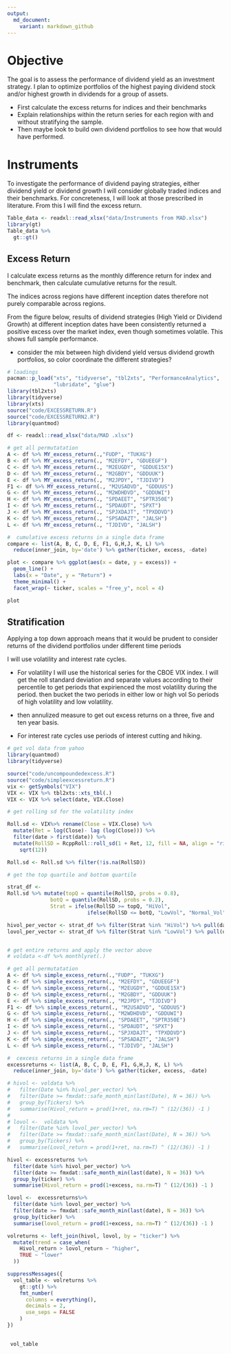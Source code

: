 ```yaml
---
output:
  md_document:
    variant: markdown_github
---
```


# Objective

The goal is to assess the performance of dividend yield as an investment strategy. I plan to optimize portfolios of the highest paying dividend stock and/or highest growth in dividends for a group of assets.

- First calculate the excess returns for indices and their benchmarks
- Explain relationships within the return series for each region with and without stratifying the sample. 
- Then maybe look to build own dividend portfolios to see how that would have performed.

# Instruments 

To investigate the performance of dividend paying strategies, either dividend yield or dividend growth I will consider globally traded indices and their benchmarks. For concreteness, I will look at those prescribed in literature. From this I will find the excess return. 

```r
Table_data <- readxl::read_xlsx("data/Instruments from MAD.xlsx")
library(gt)
Table_data %>%
  gt::gt()
```

##  Excess Return

I calculate excess returns as the monthly difference return for index and benchmark, then calculate cumulative returns for the result. 

The indices across regions have different inception dates therefore not purely comparable across regions. 

From the figure below, results of dividend strategies (High Yield or Dividend Growth) at different inception dates have been consistently returned  a positive excess over the market index, even though sometimes volatile.  This shows full sample performance. 

- consider the mix between high dividend yield versus dividend growth portfolios, so color coordinate the different strategies?

```r
# loadings 
pacman::p_load("xts", "tidyverse", "tbl2xts", "PerformanceAnalytics", 
               "lubridate", "glue")
library(tbl2xts)
library(tidyverse)
library(xts)
source("code/EXCESSRETURN.R")
source("code/EXCESSRETURN2.R")
library(quantmod)

df <- readxl::read_xlsx("data/MAD .xlsx") 

# get all permutatation 
A <- df %>% MY_excess_return(.,"FUDP", "TUKXG") 
B <- df %>% MY_excess_return(., "M2EFDY", "GDUEEGF") 
C <- df %>% MY_excess_return(., "M2EUGDY", "GDDUE15X") 
D <- df %>% MY_excess_return(., "M2GBDY", "GDDUUK") 
E <- df %>% MY_excess_return(., "M2JPDY", "TJDIVD") 
F1 <- df %>% MY_excess_return(., "M2USADVD", "GDDUUS") 
G <- df %>% MY_excess_return(., "M2WDHDVD", "GDDUWI") 
H <- df %>% MY_excess_return(., "SPDAEET", "SPTR350E") 
I <- df %>% MY_excess_return(., "SPDAUDT", "SPXT") 
J <- df %>% MY_excess_return(., "SPJXDAJT", "TPXDDVD") 
K <- df %>% MY_excess_return(., "SPSADAZT", "JALSH") 
L <- df %>% MY_excess_return(., "TJDIVD", "JALSH")

#  cumulative excess returns in a single data frame
compare <- list(A, B, C, D, E, F1, G,H,J, K, L) %>%
  reduce(inner_join, by='date') %>% gather(ticker, excess, -date)

plot <- compare %>% ggplot(aes(x = date, y = excess)) +
  geom_line() +
  labs(x = "Date", y = "Return") +
  theme_minimal() +
  facet_wrap(~ ticker, scales = "free_y", ncol = 4)

plot
```

## Stratification 

Applying a top down approach means that it would be prudent to consider returns of the dividend portfolios under different time periods 

I will use volatility and interest rate cycles. 

- For volatility I will use the historical series for the CBOE VIX index. I will get the roll standard deviation and separate values according to their percentile to get periods that expirienced the most volatility during the period. then bucket the two periods in either low or high vol So periods of high volatility and low volatility. 

- then annulized measure to get out excess returns on a three, five and ten year basis. 

- For interest rate cycles use periods of interest cutting and hiking. 


```r
# get vol data from yahoo 
library(quantmod)
library(tidyverse)

source("code/uncompoundedexcess.R")
source("code/simpleexcessreturn.R")
vix <- getSymbols("VIX")
VIX <- VIX %>% tbl2xts::xts_tbl(.)
VIX <- VIX %>% select(date, VIX.Close)

# get rolling sd for the volatility index 

Roll.sd <- VIX%>% rename(Close = VIX.Close) %>% 
  mutate(Ret = log(Close)- lag (log(Close))) %>% 
  filter(date > first(date)) %>% 
  mutate(RollSD = RcppRoll::roll_sd(1 + Ret, 12, fill = NA, align = "right") * 
    sqrt(12))

Roll.sd <- Roll.sd %>% filter(!is.na(RollSD))

# get the top quartile and bottom quartile

strat_df <- 
Roll.sd %>% mutate(topQ = quantile(RollSD, probs = 0.8), 
              botQ = quantile(RollSD, probs = 0.2),
              Strat = ifelse(RollSD >= topQ, "HiVol", 
                          ifelse(RollSD <= botQ, "LowVol", "Normal_Vol")))

hivol_per_vector <- strat_df %>% filter(Strat %in% "HiVol") %>% pull(date)
lovol_per_vector <- strat_df %>% filter(Strat %in% "LowVol") %>% pull(date)


# get entire returns and apply the vector above 
# voldata <-df %>% monthlyret(.) 

# get all permutatation 
A <- df %>% simple_excess_return(.,"FUDP", "TUKXG") 
B <- df %>% simple_excess_return(., "M2EFDY", "GDUEEGF") 
C <- df %>% simple_excess_return(., "M2EUGDY", "GDDUE15X") 
D <- df %>% simple_excess_return(., "M2GBDY", "GDDUUK") 
E <- df %>% simple_excess_return(., "M2JPDY", "TJDIVD") 
F1 <- df %>% simple_excess_return(., "M2USADVD", "GDDUUS") 
G <- df %>% simple_excess_return(., "M2WDHDVD", "GDDUWI") 
H <- df %>% simple_excess_return(., "SPDAEET", "SPTR350E") 
I <- df %>% simple_excess_return(., "SPDAUDT", "SPXT") 
J <- df %>% simple_excess_return(., "SPJXDAJT", "TPXDDVD") 
K <- df %>% simple_excess_return(., "SPSADAZT", "JALSH") 
L <- df %>% simple_excess_return(., "TJDIVD", "JALSH")

#  cexcess returns in a single data frame
excessreturns <- list(A, B, C, D, E, F1, G,H,J, K, L) %>%
  reduce(inner_join, by='date') %>% gather(ticker, excess, -date)

# hivol <- voldata %>%
#   filter(Date %in% hivol_per_vector) %>% 
#   filter(Date >= fmxdat::safe_month_min(last(Date), N = 36)) %>%
#   group_by(Tickers) %>% 
#   summarise(Hivol_return = prod(1+ret, na.rm=T) ^ (12/(36)) -1 ) 
# 
# lovol <-  voldata %>%
#   filter(Date %in% lovol_per_vector) %>% 
#   filter(Date >= fmxdat::safe_month_min(last(Date), N = 36)) %>%
#   group_by(Tickers) %>% 
#   summarise(Lovol_return = prod(1+ret, na.rm=T) ^ (12/(36)) -1 ) 

hivol <- excessreturns %>%
  filter(date %in% hivol_per_vector) %>% 
  filter(date >= fmxdat::safe_month_min(last(date), N = 36)) %>%
  group_by(ticker) %>% 
  summarise(Hivol_return = prod(1+excess, na.rm=T) ^ (12/(36)) -1 ) 

lovol <-  excessreturns%>%
  filter(date %in% lovol_per_vector) %>% 
  filter(date >= fmxdat::safe_month_min(last(date), N = 36)) %>%
  group_by(ticker) %>% 
  summarise(lovol_return = prod(1+excess, na.rm=T) ^ (12/(36)) -1 ) 

volreturns <- left_join(hivol, lovol, by = "ticker") %>% 
  mutate(trend = case_when(
    Hivol_return > lovol_return ~ "higher",
    TRUE ~ "lower"
  ))

suppressMessages({
  vol_table <- volreturns %>%
    gt::gt() %>%
    fmt_number(
      columns = everything(),
      decimals = 2,
      use_seps = FALSE
    )
})

 
 vol_table
```





